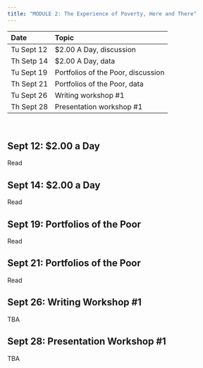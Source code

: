 ```yaml
---
title: "MODULE 2: The Experience of Poverty, Here and There"
---
```

  
| Date | Topic |
|:---  |:---   |
| Tu Sept 12 | $2.00 A Day, discussion |
| Th Setp 14 | $2.00 A Day, data |
| Tu Sept 19 | Portfolios of the Poor, discussion |
| Th Sept 21 | Portfolios of the Poor, data |
| Tu Sept 26 | Writing workshop #1 |
| Th Sept 28 | Presentation workshop #1 |

<br>

## Sept 12: $2.00 a Day

Read

## Sept 14: $2.00 a Day

Read

## Sept 19: Portfolios of the Poor

Read

## Sept 21: Portfolios of the Poor

Read

## Sept 26: Writing Workshop #1

TBA

## Sept 28: Presentation Workshop #1

TBA